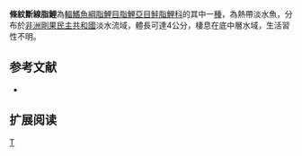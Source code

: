{{Speciesbox 
| genus = Phenacogrammus
| species = taeniatus
| status = DD
| status_system = IUCN3.1
| authority =  [[Géry|Géry]], 1996
| synonyms = 
}}
'''條紋斷線脂鯉'''為[[輻鰭魚綱|輻鰭魚綱]][[脂鯉目|脂鯉目]][[脂鯉亞目|脂鯉亞目]][[鮭脂鯉科|鮭脂鯉科]]的其中一[[種|種]]，為熱帶淡水魚，分布於[[非洲|非洲]][[剛果民主共和國|剛果民主共和國]]淡水流域，體長可達4公分，棲息在底中層水域，生活習性不明。

==参考文献==
{{refbegin}}
*{{FishBase_species|genus=Phenacogrammus|species=taeniatus|year=2014|month=1}}
{{refend}}

== 扩展阅读 ==
{{refbegin}}
{{wikispecies-inline|Phenacogrammus taeniatus|條紋斷線脂鯉}}
{{refend}}

{{Taxonbar|from=Q6415972}}

[[Category:斷線脂鯉屬|T]]


{{魚類小作品}}